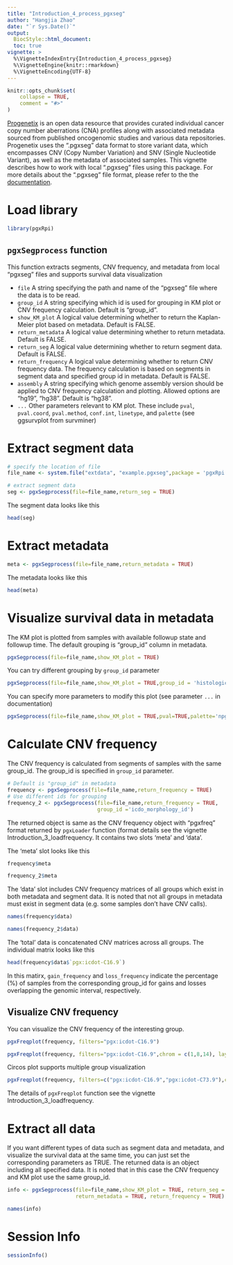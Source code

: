 ```yaml
---
title: "Introduction_4_process_pgxseg"
author: "Hangjia Zhao"
date: "`r Sys.Date()`"
output: 
  BiocStyle::html_document:
  toc: true
vignette: >
  %\VignetteIndexEntry{Introduction_4_process_pgxseg}
  %\VignetteEngine{knitr::rmarkdown}
  %\VignetteEncoding{UTF-8}
---
```


```r
knitr::opts_chunk$set(
    collapse = TRUE,
    comment = "#>"
)
```

[Progenetix](https://progenetix.org/) is an open data resource that provides curated individual cancer copy number aberrations (CNA) profiles along with associated metadata sourced from published oncogenomic studies and various data repositories. Progenetix uses the ".pgxseg" data format to store variant data, which encompasses CNV (Copy Number Variation) and SNV (Single Nucleotide Variant), as well as the metadata of associated samples. This vignette describes how to work with local ".pgxseg" files using this package. For more details about the ".pgxseg" file format, please refer to the the [documentation](https://docs.progenetix.org/file-formats/?h=.pgxseg#pgxseg-sample-variant-files).

# Load library 

```r
library(pgxRpi)
```

## `pgxSegprocess` function 

This function extracts segments, CNV frequency, and metadata from local "pgxseg" files and supports survival data visualization  

* `file` A string specifying the path and name of the "pgxseg" file where the data is to be read. 
* `group_id` A string specifying which id is used for grouping in KM plot or CNV frequency calculation. Default is "group_id".
* `show_KM_plot` A logical value determining whether to return the Kaplan-Meier plot based on metadata. Default is FALSE.
* `return_metadata` A logical value determining whether to return metadata. Default is FALSE.
* `return_seg` A logical value determining whether to return segment data. Default is FALSE.
* `return_frequency` A logical value determining whether to return CNV frequency data. The frequency calculation is based on segments in segment data and specified group id in metadata. Default is FALSE.
* `assembly` A string specifying which genome assembly version should be applied to CNV frequency calculation and plotting. Allowed options are "hg19", "hg38". Default is "hg38".
* `...` Other parameters relevant to KM plot. These include `pval`, `pval.coord`, `pval.method`, `conf.int`, `linetype`, and `palette` (see ggsurvplot from survminer)

# Extract segment data 

```r
# specify the location of file
file_name <- system.file("extdata", "example.pgxseg",package = 'pgxRpi')

# extract segment data
seg <- pgxSegprocess(file=file_name,return_seg = TRUE)
```

The segment data looks like this

```r
head(seg)
```

# Extract metadata 

```r
meta <- pgxSegprocess(file=file_name,return_metadata = TRUE)
```

The metadata looks like this

```r
head(meta)
```

# Visualize survival data in metadata 

The KM plot is plotted from samples with available followup state and followup time. The default grouping is "group_id" column in metadata.

```r
pgxSegprocess(file=file_name,show_KM_plot = TRUE)
```

You can try different grouping by `group_id` parameter

```r
pgxSegprocess(file=file_name,show_KM_plot = TRUE,group_id = 'histological_diagnosis_id')
```

You can specify more parameters to modify this plot (see parameter `...` in documentation)

```r
pgxSegprocess(file=file_name,show_KM_plot = TRUE,pval=TRUE,palette='npg')
```

# Calculate CNV frequency 

The CNV frequency is calculated from segments of samples with the same group_id. The group_id
is specified in `group_id` parameter. 

```r
# Default is "group_id" in metadata
frequency <- pgxSegprocess(file=file_name,return_frequency = TRUE) 
# Use different ids for grouping
frequency_2 <- pgxSegprocess(file=file_name,return_frequency = TRUE, 
                             group_id ='icdo_morphology_id')
```

The returned object is same as the CNV frequency object with "pgxfreq" format returned by `pgxLoader` function (format details see the vignette Introduction_3_loadfrequency. It contains two slots 'meta' and 'data'.

The 'meta' slot looks like this

```r
frequency$meta
```

```r
frequency_2$meta
```

The 'data' slot includes CNV frequency matrices of all groups which exist in both metadata and segment data. 
It is noted that not all groups in metadata must exist in segment data (e.g. some samples don't have CNV calls).

```r
names(frequency$data)
```

```r
names(frequency_2$data)
```

The 'total' data is concatenated CNV matrices across all groups. The individual matrix looks like this

```r
head(frequency$data$`pgx:icdot-C16.9`)
```

In this matirx, `gain_frequency` and `loss_frequency` indicate the percentage (%) of samples from the corresponding group_id for gains and losses overlapping the genomic interval, respectively.

## Visualize CNV frequency 

You can visualize the CNV frequency of the interesting group. 

```r
pgxFreqplot(frequency, filters="pgx:icdot-C16.9")
```

```r
pgxFreqplot(frequency, filters="pgx:icdot-C16.9",chrom = c(1,8,14), layout = c(3,1))
```

Circos plot supports multiple group visualization

```r
pgxFreqplot(frequency, filters=c("pgx:icdot-C16.9","pgx:icdot-C73.9"),circos = TRUE)
```

The details of `pgxFreqplot` function see the vignette Introduction_3_loadfrequency.

# Extract all data 

If you want different types of data such as segment data and metadata, and visualize 
the survival data at the same time, you can just set the corresponding parameters as TRUE. 
The returned data is an object including all specified data. It is noted that in this case
the CNV frequency and KM plot use the same group_id.

```r
info <- pgxSegprocess(file=file_name,show_KM_plot = TRUE, return_seg = TRUE, 
                      return_metadata = TRUE, return_frequency = TRUE)
```

```r
names(info)
```

# Session Info

```r
sessionInfo()
```


